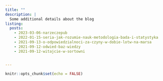 ```yaml
---
title: ""
description: |
  Some additional details about the blog
listing: 
  posts:
    - 2023-03-06-narzeczepub
    - 2022-01-15-seria-jak-rozumie-nauk-metodologia-bada-i-statystyka 
    - 2021-09-13-o-odpowiedzialnoci-za-czyny-w-dobie-lotw-na-marsa
    - 2021-09-12-odwied-baz-wiedzy
    - 2021-09-12-witajcie-w-sortowni


---
```


```r
knitr::opts_chunk$set(echo = FALSE)
```



